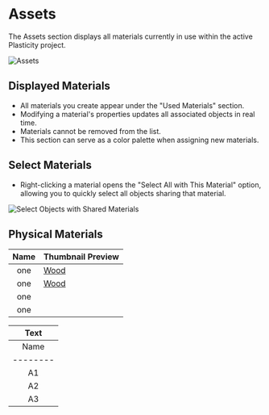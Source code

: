 
# Assets

The Assets section displays all materials currently in use within the active Plasticity project. 

![Assets](/img/assets.png)

## Displayed Materials

- All materials you create appear under the "Used Materials" section.
- Modifying a material's properties updates all associated objects in real time. 
- Materials cannot be removed from the list.
- This section can serve as a color palette when assigning new materials.

## Select Materials

- Right-clicking a material opens the "Select All with This Material" option, allowing you to quickly select all objects sharing that material.

![Select Objects with Shared Materials](/img/assets-select-materials.png)

## Physical Materials

| Name | Thumbnail Preview |
| :---: | --------------- |
| one | [Wood](/img/wood-walnut.png)|
| one | [Wood](/img/wood-walnut.png)|
| one | <ButtonIcon type="wood-walnut"/>|
| one | <ButtonIcon type="wood-walnut"/>|


|                     Text                |
|                     :--:                |
| Name   | Example   | Name   | Example   |
|--------|-----------|--------|-----------|
| A1     | B1        | A4     | B4        |
| A2     | B2        | A5     | B5        |
| A3     | B3        | A6     | B6        |


